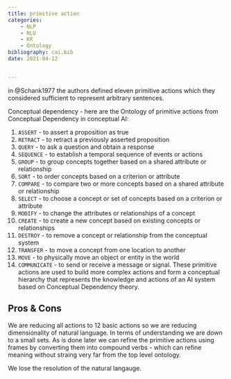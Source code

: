 ```yaml
---
title: primitive action
categories:
    - NLP
    - NLU
    - KR
    - Ontology
bibliography: cai.bib
date: 2021-04-12


---
```


in @Schank1977 the authors defined eleven primitive actions which they considered sufficient to represent arbitrary sentences.

Conceptual dependency - here are the Ontology of primitive actions from Conceptual Dependency in conceptual AI:

1. `ASSERT` - to assert a proposition as true
1. `RETRACT` - to retract a previously asserted proposition
1. `QUERY` - to ask a question and obtain a response
1. `SEQUENCE` - to establish a temporal sequence of events or actions
1. `GROUP` - to group concepts together based on a shared attribute or relationship
1. `SORT` - to order concepts based on a criterion or attribute
1. `COMPARE` - to compare two or more concepts based on a shared attribute or relationship
1. `SELECT` - to choose a concept or set of concepts based on a criterion or attribute
1. `MODIFY` - to change the attributes or relationships of a concept
1. `CREATE` - to create a new concept based on existing concepts or relationships
1. `DESTROY` - to remove a concept or relationship from the conceptual system
1. `TRANSFER` - to move a concept from one location to another
1. `MOVE` - to physically move an object or entity in the world
1. `COMMUNICATE` - to send or receive a message or signal.
These primitive actions are used to build more complex actions and form a conceptual hierarchy that represents the knowledge and actions of an AI system based on Conceptual Dependency theory.

## Pros & Cons

We are reducing all actions to 12 basic actions so we are reducing dimensionality of natural language. In terms of understanding we are down to a small sets. As is done later we can refine the primitive actions using frames by converting them into compound verbs - which can refine meaning without straing very far from the top level ontology. 

We lose the resolution of the natural langauge. 
